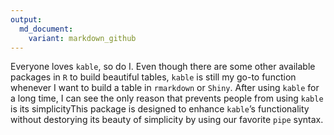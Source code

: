 ```yaml
---
output: 
  md_document:
    variant: markdown_github
---
```

<!-- README.md is generated from README.Rmd. Please edit that file -->

Everyone loves `kable`, so do I. Even though there are some other available packages in `R` to build beautiful tables, `kable` is still my go-to function whenever I want to build a table in `rmarkdown` or `Shiny`. After using `kable` for a long time, I can see the only reason that prevents people from using `kable` is its simplicityThis package is designed to enhance `kable`'s functionality without destorying its beauty of simplicity by using our favorite `pipe` syntax. 
